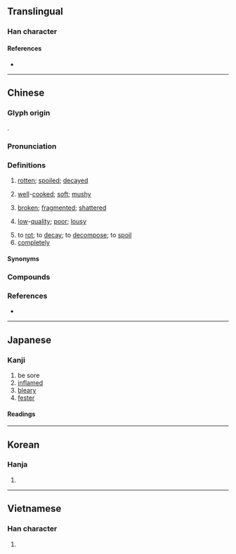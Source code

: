 {{also|烂}}
{{character info}}
==Translingual==

===Han character===
{{Han char|rn=86|rad=火|as=17|sn=21|four=97820|canj=FANW|ids=⿰火闌}}

====References====
* {{Han ref|kx=0687.250|dkj=19604|dj=1099.120|hdz=32249.020|uh=721B|ud=29211|bh=C4EA|bd=50410}}

----

==Chinese==
{{zh-forms|s=烂}}

===Glyph origin===
{{Han etyl}}
{{Han compound|火|闌|t1=fire|ls=psc|c1=s|c2=p}}.

===Pronunciation===
{{zh-pron
|m=làn
|m-s=nan4
|c=laan6
|c-t=
|g=
|h=pfs=lan
|j=
|mb=lṳ̄ing
|md=lâng
|mn=nōa/lān
|mn_note=nōa - vernacular; lān - literary
|mna=Taiwanese-The_Consonant_n.ogg
|mn-t=
|w=
|x=
|mc=y
|oc=y
|ma=y
|ca=LL-Q9186-Justinrleung-爛.wav
|cat=a,v,adv
}}

===Definitions===
{{zh-hanzi}}

# {{lb|zh|of fruits, etc.}} [[rotten]]; [[spoiled]]; [[decayed]]
#: {{zh-x|爛 蘋果|'''rotten''' apple}}
# [[well]]-[[cooked]]; [[soft]]; [[mushy]]
#: {{zh-x|佢 鍾意 啲 薯仔 煮 得 好 爛。|He likes his potatoes cooked very '''mushy'''.|C}}
# [[broken]]; [[fragmented]]; [[shattered]]
#: {{zh-x|佢 整爛 其他人 啲 嘢 都 唔 知錯。|He didn't apologize even though he broke someone else's things.|C}}
# [[low]]-[[quality]]; [[poor]]; [[lousy]]
#: {{zh-x|爛gag|'''bad''' joke|C}}
#: {{zh-x|我 的 英文 很 爛。|My English is '''awful'''.}}
#: {{zh-x|爛鬼嘢|piece of trash|C}}
# to [[rot]]; to [[decay]]; to [[decompose]]; to [[spoil]]
# [[completely]]

====Synonyms====
{{zh-dial}}

===Compounds===
{{zh-der|爛糊|爛漫|爛熳|爛縵:lànmàn|爛泥|爛舌頭|爛熟|爛攤子|爛賬|爛醉|下三爛|希爛|光輝燦爛|土崩魚爛|天真爛漫|揀破爛|爛汙貨|爛好人|爛板烏龜|破爛流丟|朽爛|滾瓜爛熟|爛頭寸|燋爛|柯爛忘歸|爛醉如泥|燈光燦爛|打爛|撕爛|爛腸子|爛柯|爛然|稀爛|稀巴爛|砸爛|斷爛朝報|爛爛兒的|潰爛|破爛兒|破爛不堪|石爛海枯|爛銀盤|爛若披錦|爛飯|珠斗爛班|破銅爛鐵|燦爛|燦爛奪目|爛額焦頭|爛醬|爛遊|爛板洋錢|爛料|爛忠厚|爛了舌頭|爛不濟|燋頭爛額|爛羊頭|焦頭爛額|爛了嘴|爛帳|朱墨爛然|破爛|海枯石爛|爛殺|拆爛汙|爛化|打爛帳|拾破爛|焦沙爛石|皮焦肉爛|扯爛汙|爛片|撿破爛|臭街爛巷|米爛成倉|腐爛|糜爛|魚爛|魚爛土崩|絢爛|霉爛|靡爛|那爛陀|魚爛而亡|爛口|綿爛:mî-nōa;Min Nan}}

===References===
* {{R:yue:Hanzi}}

{{zh-cat|Elementary}}

----

==Japanese==

===Kanji===
{{ja-kanji|grade=|rs=火17}}

# be sore
# [[inflamed]]
# [[bleary]]
# [[fester]]

====Readings====
{{ja-readings
|goon=らん
|kanon=らん
|kun=ただ-れる
}}

----

==Korean==

===Hanja===
{{ko-hanja|hangeul=[[란]]>[[난]]|eumhun=|rv=ran>nan|mr=ran>nan|y=lan>nan}}

# {{rfdef|ko|sort=火17}}

----

==Vietnamese==

===Han character===
{{vi-readings|rs=火17|reading=lạn, láng, rạn}}

# {{rfdef|vi|sort=火17}}